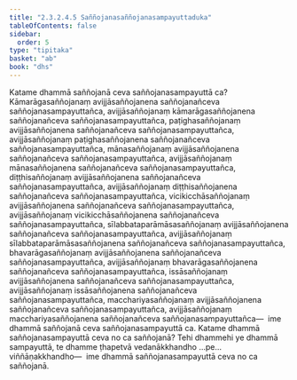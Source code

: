 ```yaml
---
title: "2.3.2.4.5 Saññojanasaññojanasampayuttaduka"
tableOfContents: false
sidebar:
  order: 5
type: "tipitaka"
basket: "ab"
book: "dhs"
---
```



<DynamicBreadcrumb />

<Division number="1136" book="dhs" bookNo="29" page="227">

<Paragraph number="1829" book="dhs">
Katame dhammā saññojanā ceva saññojanasampayuttā ca? Kāmarāgasaññojanaṃ avijjāsaññojanena saññojanañceva saññojanasampayuttañca, avijjāsaññojanaṃ kāmarāgasaññojanena saññojanañceva saññojanasampayuttañca, paṭighasaññojanaṃ avijjāsaññojanena saññojanañceva saññojanasampayuttañca, avijjāsaññojanaṃ paṭighasaññojanena saññojanañceva saññojanasampayuttañca, mānasaññojanaṃ avijjāsaññojanena saññojanañceva saññojanasampayuttañca, avijjāsaññojanaṃ mānasaññojanena saññojanañceva saññojanasampayuttañca, diṭṭhisaññojanaṃ avijjāsaññojanena saññojanañceva saññojanasampayuttañca, avijjāsaññojanaṃ diṭṭhisaññojanena saññojanañceva saññojanasampayuttañca, vicikicchāsaññojanaṃ avijjāsaññojanena saññojanañceva saññojanasampayuttañca, avijjāsaññojanaṃ vicikicchāsaññojanena saññojanañceva saññojanasampayuttañca, sīlabbataparāmāsasaññojanaṃ avijjāsaññojanena saññojanañceva saññojanasampayuttañca, avijjāsaññojanaṃ sīlabbataparāmāsasaññojanena saññojanañceva saññojanasampayuttañca, bhavarāgasaññojanaṃ avijjāsaññojanena saññojanañceva saññojanasampayuttañca, avijjāsaññojanaṃ bhavarāgasaññojanena saññojanañceva saññojanasampayuttañca, issāsaññojanaṃ avijjāsaññojanena saññojanañceva saññojanasampayuttañca, avijjāsaññojanaṃ issāsaññojanena saññojanañceva saññojanasampayuttañca, macchariyasaññojanaṃ avijjāsaññojanena saññojanañceva saññojanasampayuttañca, avijjāsaññojanaṃ macchariyasaññojanena saññojanañceva saññojanasampayuttañca—  ime dhammā saññojanā ceva saññojanasampayuttā ca.
</Paragraph>

</Division>
<Division number="1137" book="dhs" bookNo="29" page="228">

<Paragraph number="1830" book="dhs">
Katame dhammā saññojanasampayuttā ceva no ca saññojanā? Tehi dhammehi ye dhammā sampayuttā, te dhamme ṭhapetvā vedanākkhandho …pe…  viññāṇakkhandho—  ime dhammā saññojanasampayuttā ceva no ca saññojanā.
</Paragraph>
</Division>